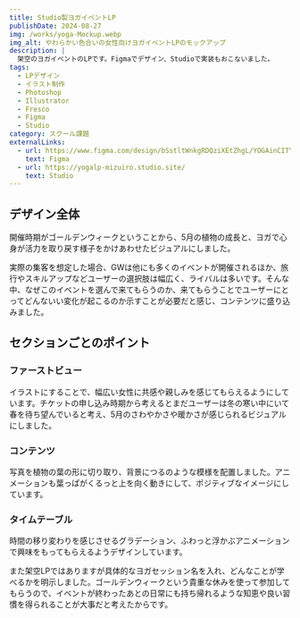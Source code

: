 ---
title: Studio製ヨガイベントLP
publishDate: 2024-08-27
img: /works/yoga-Mockup.webp
img_alt: やわらかい色合いの女性向けヨガイベントLPのモックアップ
description: |
  架空のヨガイベントのLPです。Figmaでデザイン、Studioで実装もおこないました。
tags:
  - LPデザイン
  - イラスト制作
  - Photoshop
  - Illustrator
  - Fresco
  - Figma
  - Studio
category: スクール課題
externalLinks: 
  - url: https://www.figma.com/design/bSstltWnkgRDQziXEtZhgL/YOGAinCITYFESTIVAL_Revised?node-id=0-1&t=mbxRURfSFKeA9JEK-1
    text: Figma
  - url: https://yogalp-mizuiro.studio.site/
    text: Studio
---

## デザイン全体

開催時期がゴールデンウィークということから、5月の植物の成長と、ヨガで心身が活力を取り戻す様子をかけあわせたビジュアルにしました。

実際の集客を想定した場合、GWは他にも多くのイベントが開催されるほか、旅行やスキルアップなどユーザーの選択肢は幅広く、ライバルは多いです。そんな中、なぜこのイベントを選んで来てもらうのか、来てもらうことでユーザーにとってどんないい変化が起こるのか示すことが必要だと感じ、コンテンツに盛り込みました。

## セクションごとのポイント

### ファーストビュー

イラストにすることで、幅広い女性に共感や親しみを感じてもらえるようにしています。チケットの申し込み時期から考えるとまだユーザーは冬の寒い中にいて春を待ち望んでいると考え、5月のさわやかさや暖かさが感じられるビジュアルにしました。

### コンテンツ

写真を植物の葉の形に切り取り、背景につるのような模様を配置しました。アニメーションも葉っぱがくるっと上を向く動きにして、ポジティブなイメージにしています。

### タイムテーブル

時間の移り変わりを感じさせるグラデーション、ふわっと浮かぶアニメーションで興味をもってもらえるようデザインしています。

また架空LPではありますが具体的なヨガセッション名を入れ、どんなことが学べるかを明示しました。ゴールデンウィークという貴重な休みを使って参加してもらうので、イベントが終わったあとの日常にも持ち帰れるような知恵や良い習慣を得られることが大事だと考えたからです。


<ImageWithCaption
  src="/works/yoga-pc.webp"
  alt="ヨガイベントLPのパソコン版イメージ"
/>

<ImageWithCaption
  src="/works/yoga-sp.webp"
  alt="ヨガイベントLPのスマートフォン版イメージ"
/>
